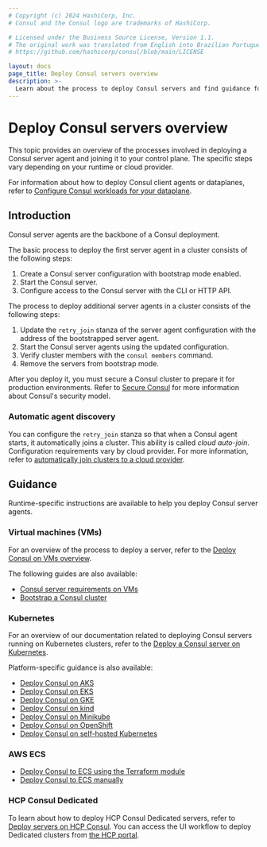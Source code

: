 ```yaml
---
# Copyright (c) 2024 HashiCorp, Inc.
# Consul and the Consul logo are trademarks of HashiCorp.

# Licensed under the Business Source License, Version 1.1.
# The original work was translated from English into Brazilian Portuguese.
# https://github.com/hashicorp/consul/blob/main/LICENSE

layout: docs
page_title: Deploy Consul servers overview
description: >-
  Learn about the process to deploy Consul servers and find guidance for runtime-specific resources for deploying servers on virtual machines, Kubernetes, and AWS ECS.
---
```


# Deploy Consul servers overview

This topic provides an overview of the processes involved in deploying a Consul server agent and joining it to your control plane. The specific steps vary depending on your runtime or cloud provider.

For information about how to deploy Consul client agents or dataplanes, refer to [Configure Consul workloads for your dataplane](/consul/docs/deploy/workload).

## Introduction

Consul server agents are the backbone of a Consul deployment.

The basic process to deploy the first server agent in a cluster consists of the following steps:

1. Create a Consul server configuration with bootstrap mode enabled.
1. Start the Consul server.
1. Configure access to the Consul server with the CLI or HTTP API.

The process to deploy additional server agents in a cluster consists of the following steps:

1. Update the `retry_join` stanza of the server agent configuration with the address of the bootstrapped server agent.
1. Start the Consul server agents using the updated configuration.
1. Verify cluster members with the `consul members` command.
1. Remove the servers from bootstrap mode.

After you deploy it, you must secure a Consul cluster to prepare it for production environments. Refer to [Secure Consul](/consul/docs/secure) for more information about Consul's security model.

### Automatic agent discovery

You can configure the `retry_join` stanza so that when a Consul agent starts, it automatically joins a cluster. This ability is called _cloud auto-join_. Configuration requirements vary by cloud provider. For more information, refer to [automatically join clusters to a cloud provider](/deploy/server/cloud-auto-join).

## Guidance

Runtime-specific instructions are available to help you deploy Consul server agents.

### Virtual machines (VMs)

For an overview of the process to deploy a server, refer to the [Deploy Consul on VMs overview](/consul/docs/deploy/server/vm).

The following guides are also available:

- [Consul server requirements on VMs](/consul/docs/deploy/server/vm/requirements)
- [Bootstrap a Consul cluster](/consul/docs/deploy/server/vm/bootstrap)

### Kubernetes

For an overview of our documentation related to deploying Consul servers running on Kubernetes clusters, refer to the [Deploy a Consul server on Kubernetes](/consul/docs/deploy/server/k8s).

Platform-specific guidance is also available:

- [Deploy Consul on AKS](/consul/docs/deploy/server/k8s/platform/aks)
- [Deploy Consul on EKS](/consul/docs/deploy/server/k8s/platform/eks)
- [Deploy Consul on GKE](/consul/docs/deploy/server/k8s/platform/gke)
- [Deploy Consul on kind](/consul/docs/deploy/server/k8s/platform/kind)
- [Deploy Consul on Minikube](/consul/docs/deploy/server/k8s/platform/minikube)
- [Deploy Consul on OpenShift](/consul/docs/deploy/server/k8s/platform/openshift)
- [Deploy Consul on self-hosted Kubernetes](/consul/docs/deploy/server/k8s/platform/self-hosted)

### AWS ECS

- [Deploy Consul to ECS using the Terraform module](/consul/docs/deploy/server/ecs)
- [Deploy Consul to ECS manually](/consul/docs/deploy/server/ecs/manual)

### HCP Consul Dedicated

To learn about how to deploy HCP Consul Dedicated servers, refer to [Deploy servers on HCP Consul](/consul/docs/deploy/server/hcp). You can access the UI workflow to deploy Dedicated clusters from [the HCP portal](https://portal.cloud.hashicorp.com).
